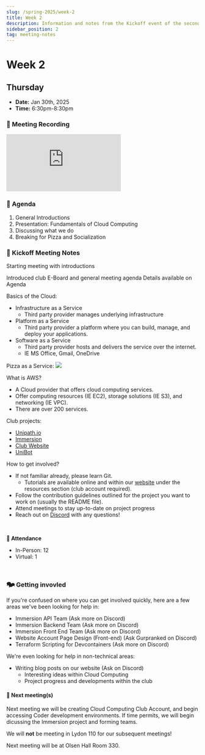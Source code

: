 ```yaml
---
slug: /spring-2025/week-2
title: Week 2
description: Information and notes from the Kickoff event of the second week of the Spring 2025 semester for the UMass Lowell Cloud Computing Club. 
sidebar_position: 2
tag: meeting-notes
---
```



# Week 2

## Thursday

- **Date:** Jan 30th, 2025
- **Time:** 6:30pm-8:30pm

### 🎥 Meeting Recording
<div class="iframe-container">
    <iframe  
        src="https://www.youtube.com/embed/KBF2w_FeFxs?si=NAO1xtjIbb6NVTRE" 
        title="Spring 2025 Kickoff Meeting" 
        frameborder="0" 
        allow="accelerometer; autoplay; clipboard-write; encrypted-media; gyroscope; picture-in-picture; web-share" 
        referrerpolicy="strict-origin-when-cross-origin" 
        allowfullscreen
        class="responsive-iframe"
        style={{
            borderRadius: '16px'
        }}
    >
    </iframe>
</div>


### 🚩 Agenda
1. General Introductions
2. Presentation: Fundamentals of Cloud Computing
3. Discussing what we do
4. Breaking for Pizza and Socialization

### 📓 Kickoff Meeting Notes

Starting meeting with introductions

Introduced club E-Board and general meeting agenda
Details available on <Link to='/docs/current-schedule'>Agenda</Link>

Basics of the Cloud:
- Infrastructure as a Service
    - Third party provider manages underlying infrastructure
- Platform as a Service
    - Third party provider a platform where you can build, manage, and deploy your applications.
- Software as a Service
    - Third party provider hosts and delivers the service over the internet.
    - IE MS Office, Gmail, OneDrive


Pizza as a Service:
<img src="https://steigerlegal.ch/wp-content/uploads/2021/12/new-pizza-as-a-service_001.jpeg"/>

What is AWS?
- A Cloud provider that offers cloud computing services. 
- Offer computing resources (IE EC2), storage solutions (IE S3), and networking (IE VPC).
- There are over 200 services.

Club projects:
- [Unipath.io](https://github.com/UMLCloudComputing/UniPath.io)
- [Immersion](https://github.com/UMLCloudComputing/immersion)
- [Club Website](https://github.com/UMLCloudComputing/UMLCloudComputing.github.io)
- [UniBot](https://github.com/UMLCloudComputing/UniBot)

How to get involved?
- If not familiar already, please learn Git. 
    - Tutorials are available online and within our [website](/docs/category/git-version-control) under the resources section (club account required).
- Follow the contribution guidelines outlined for the project you want to work on (usually the README file).
- Attend meetings to stay up-to-date on project progress
- Reach out on [Discord](https://discord.gg/WC2NdqYtDt) with any questions!

<br/>

**📄 Attendance**
- In-Person: 12
- Virtual: 1
<br/>

### 🗫 Getting invovled

If you're confused on where you can get involved quickly, here are a few areas we've been looking for help in:
- Immersion API Team (Ask more on Discord)
- Immersion Backend Team (Ask more on Discord)
- Immersion Front End Team (Ask more on Discord)
- Website Account Page Design (Front-end) (Ask Gurpranked on Discord)
- Terraform Scripting for Devcontainers (Ask more on Discord)

We're even looking for help in non-technical areas:
- Writing blog posts on our website (Ask on Discord)
    - Interesting ideas within Cloud Computing
    - Project progress and developments within the club

#### 🚀 Next meeting(s)

Next meeting we will be creating Cloud Computing Club Account, and begin accessing Coder development environments. If time permits, we will begin dicussing the Immersion project and forming teams.

We will **not** be meeting in Lydon 110 for our subsequent meetings!

Next meeting will be at Olsen Hall Room 330.